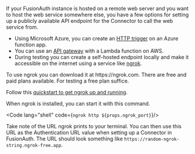 
If your FusionAuth instance is hosted on a remote web server and you want to host the web service somewhere else, you have a few options for setting up a publicly available API endpoint for the Connector to call the web service from.

- Using Microsoft Azure, you can create an [HTTP trigger](https://learn.microsoft.com/en-us/azure/azure-functions/functions-bindings-http-webhook-trigger?tabs=python-v2%2Cisolated-process%2Cnodejs-v4%2Cfunctionsv2) on an Azure function app.
- You can use an [API gateway](https://aws.amazon.com/api-gateway/) with a Lambda function on AWS.
- During testing you can create a self-hosted endpoint locally and make it accessible on the internet using a service like [ngrok](https://ngrok.com/).

<Aside type="note">
  To use ngrok you can download it at https://ngrok.com. There are free and paid plans available. For testing a free plan suffice.

  Follow this [quickstart to get ngrok up and running](https://ngrok.com/docs/getting-started/).
</Aside>

When ngrok is installed, you can start it with this command.

<Code lang="shell" code={`ngrok http ${props.ngrok_port}`}/>

Take note of the URL ngrok prints to your terminal. You can then use this URL as the <InlineField>Authentication URL</InlineField> value when setting up a Connector in FusionAuth. The URL should look something like `https://random-ngrok-string.ngrok-free.app`.